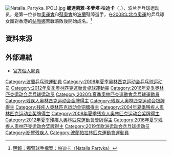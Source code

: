 {{noteTA
|G1=Table Tennis
|T=zh-cn:纳塔利娅·帕尔季卡;zh-hant:娜達莉雅·柏迪卡;
|1=zh-cn:纳塔利娅;zh-hant:娜達莉雅;
|2=zh-cn:帕尔季卡;zh-hant:柏迪卡;
}}
[[File:Natalia_Partyka_(POL).jpg|thumb]]
'''娜達莉雅·多萝塔·柏迪卡'''（{{lang-pl|'''Natalia Dorota Partyka'''}}，{{bd|1989年|7月27日}}），波兰乒乓球运动员，是第一位參加[[奧運會|奧運會]]和[[殘奧會|殘奧會]]的[[波蘭|波蘭]]殘障選手，在[[2008年北京奧運|2008年北京奧運]]的乒乓球女團對香港的[[帖雅娜|帖雅娜]]苦戰落敗後開始成名。<ref>[http://hk.news.yahoo.com/article/080225/4/6sje.html 明報：獨臂球手檔案：帕迪卡（Natalia Partyka）]</ref>

==資料來源==
<references />

==外部連結==
* [http://nataliapartyka.pl/category/news 官方個人網頁] {{Wayback|url=http://nataliapartyka.pl/category/news |date=20200607005100 }} {{pl}}

{{Authority control}}
{{DEFAULTSORT:Partyka, Natalia}}
[[Category:波蘭乒乓球運動員|Category:波蘭乒乓球運動員]]
[[Category:2008年夏季奥林匹克运动会乒乓球运动员|Category:2008年夏季奥林匹克运动会乒乓球运动员]]
[[Category:2012年夏季奧林匹克運動會桌球運動員|Category:2012年夏季奧林匹克運動會桌球運動員]]
[[Category:2016年夏季奥林匹克运动会乒乓球运动员|Category:2016年夏季奥林匹克运动会乒乓球运动员]]
[[Category:2020年夏季奧林匹克運動會乒乓球運動員|Category:2020年夏季奧林匹克運動會乒乓球運動員]]
[[Category:残疾人奥林匹克运动会金牌得主|Category:残疾人奥林匹克运动会金牌得主]]
[[Category:残疾人奥林匹克运动会银牌得主|Category:残疾人奥林匹克运动会银牌得主]]
[[Category:残疾人奥林匹克运动会铜牌得主|Category:残疾人奥林匹克运动会铜牌得主]]
[[Category:2004年夏季残疾人奥林匹克运动会奖牌得主|Category:2004年夏季残疾人奥林匹克运动会奖牌得主]]
[[Category:2008年夏季残疾人奥林匹克运动会奖牌得主|Category:2008年夏季残疾人奥林匹克运动会奖牌得主]]
[[Category:2012年夏季殘疾人奧林匹克運動會獎牌得主|Category:2012年夏季殘疾人奧林匹克運動會獎牌得主]]
[[Category:2016年夏季残疾人奥林匹克运动会奖牌得主|Category:2016年夏季残疾人奥林匹克运动会奖牌得主]]
[[Category:2019年欧洲运动会乒乓球运动员|Category:2019年欧洲运动会乒乓球运动员]]
[[Category:断臂残疾人|Category:断臂残疾人]]
[[Category:波蘭帕拉林匹克運動會運動員|Category:波蘭帕拉林匹克運動會運動員]]
